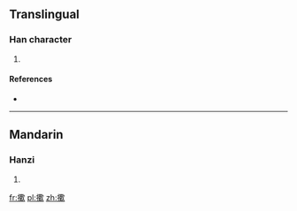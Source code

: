 ==Translingual==

===Han character===
{{Han char|rn=64|rad=手|as=15|sn=18|four=|canj=手廿人人 (QTOO)}}

# {{defn|Han|sort=手15}}

====References====
* {{Han ref|kx=0461.160|dkj=12907|hdz=31979.030|uh=64F9|ud=25849}}

----

==Mandarin==

===Hanzi===
{{cmn-hanzi|pin=[[tān]] ([[tan1]]), [[sòu]] ([[sou4]])|wg=t'an<sup>1</sup>, sou<sup>4</sup>}}

# {{defn|lang=cmn|sort=手15}}

[[fr:擹]]
[[pl:擹]]
[[zh:擹]]